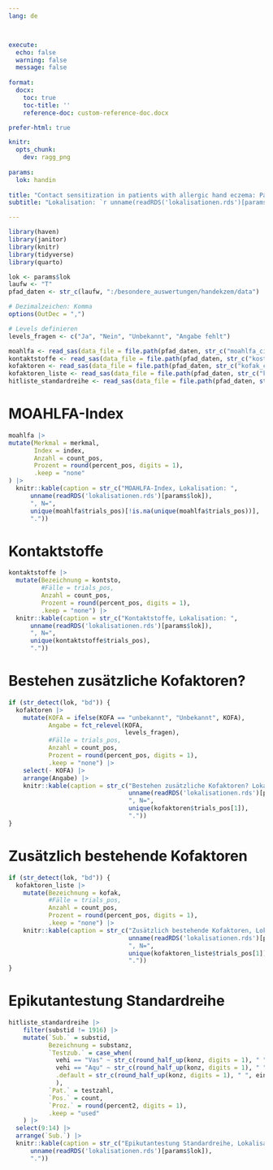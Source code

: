 ```yaml
---
lang: de



execute: 
  echo: false
  warning: false
  message: false
  
format: 
  docx:
    toc: true
    toc-title: ''
    reference-doc: custom-reference-doc.docx

prefer-html: true

knitr: 
  opts_chunk:
    dev: ragg_png
    
params:
  lok: handin
  
title: "Contact sensitization in patients with allergic hand eczema: Patterns of sensitization and suspected allergen sources by eczema location: an analysis of patch test data of the Information Network of Departments of Dermatology (IVDK), 2005-2024"
subtitle: "Lokalisation: `r unname(readRDS('lokalisationen.rds')[params$lok])`"

---
```


```r
library(haven)
library(janitor)
library(knitr)
library(tidyverse) 
library(quarto)
```

```r
lok <- params$lok
laufw <- "T"
pfad_daten <- str_c(laufw, ":/besondere_auswertungen/handekzem/data")
```

```r
# Dezimalzeichen: Komma
options(OutDec = ",")

# Levels definieren
levels_fragen <- c("Ja", "Nein", "Unbekannt", "Angabe fehlt")
```

```r
moahlfa <- read_sas(data_file = file.path(pfad_daten, str_c("moahlfa_ci2_", lok, ".sas7bdat")))
kontaktstoffe <- read_sas(data_file = file.path(pfad_daten, str_c("kosto_ci2_", lok, ".sas7bdat")))
kofaktoren <- read_sas(data_file = file.path(pfad_daten, str_c("kofak_ci2_", lok, ".sas7bdat")))
kofaktoren_liste <- read_sas(data_file = file.path(pfad_daten, str_c("kofakt_ci2_", lok, ".sas7bdat")))
hitliste_standardreihe <- read_sas(data_file = file.path(pfad_daten, str_c("listeg_konz_he0524_", lok, ".sas7bdat")))
```

# MOAHLFA-Index

```r
moahlfa |> 
mutate(Merkmal = merkmal,
       Index = index,
       Anzahl = count_pos,
       Prozent = round(percent_pos, digits = 1),
       .keep = "none"
) |> 
  knitr::kable(caption = str_c("MOAHLFA-Index, Lokalisation: ",
      unname(readRDS('lokalisationen.rds')[params$lok]), 
      ", N=", 
      unique(moahlfa$trials_pos)[!is.na(unique(moahlfa$trials_pos))],
      "."))
```

\newpage

# Kontaktstoffe

```r
kontaktstoffe |> 
  mutate(Bezeichnung = kontsto,
         #Fälle = trials_pos,
         Anzahl = count_pos,
         Prozent = round(percent_pos, digits = 1),
         .keep = "none") |> 
  knitr::kable(caption = str_c("Kontaktstoffe, Lokalisation: ",
      unname(readRDS('lokalisationen.rds')[params$lok]), 
      ", N=", 
      unique(kontaktstoffe$trials_pos),
      "."))
```

\newpage

# Bestehen zusätzliche Kofaktoren?

```r
if (str_detect(lok, "bd")) {
  kofaktoren |> 
    mutate(KOFA = ifelse(KOFA == "unbekannt", "Unbekannt", KOFA),
           Angabe = fct_relevel(KOFA,
                                levels_fragen),
           #Fälle = trials_pos,
           Anzahl = count_pos,
           Prozent = round(percent_pos, digits = 1),
           .keep = "none") |> 
    select(- KOFA) |> 
    arrange(Angabe) |> 
    knitr::kable(caption = str_c("Bestehen zusätzliche Kofaktoren? Lokalisation: ",
                                 unname(readRDS('lokalisationen.rds')[params$lok]), 
                                 ", N=", 
                                 unique(kofaktoren$trials_pos[1]),
                                 "."))
}
```

\newpage

# Zusätzlich bestehende Kofaktoren

```r
if (str_detect(lok, "bd")) {
  kofaktoren_liste |> 
    mutate(Bezeichnung = kofak,
           #Fälle = trials_pos,
           Anzahl = count_pos,
           Prozent = round(percent_pos, digits = 1),
           .keep = "none") |> 
    knitr::kable(caption = str_c("Zusätzlich bestehende Kofaktoren, Lokalisation: ",
                                 unname(readRDS('lokalisationen.rds')[params$lok]), 
                                 ", N=", 
                                 unique(kofaktoren_liste$trials_pos[1]),
                                 "."))
}
```

\newpage

# Epikutantestung Standardreihe

```r
hitliste_standardreihe |> 
    filter(substid != 1916) |> 
    mutate(`Sub.` = substid, 
           Bezeichnung = substanz,
           `Testzub.` = case_when(
             vehi == "Vas" ~ str_c(round_half_up(konz, digits = 1), " ", einh, " pet."),
             vehi == "Aqu" ~ str_c(round_half_up(konz, digits = 1), " ", einh, " aq."),
             .default = str_c(round_half_up(konz, digits = 1), " ", einh, " ", vehi)
             ),
           `Pat.` = testzahl,
           `Pos.` = count,
           `Proz.` = round(percent2, digits = 1),
           .keep = "used"
    ) |> 
  select(9:14) |> 
  arrange(`Sub.`) |> 
  knitr::kable(caption = str_c("Epikutantestung Standardreihe, Lokalisation: ",
      unname(readRDS('lokalisationen.rds')[params$lok]), 
      "."))
```